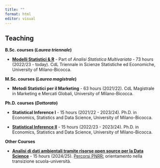 ```yaml
---
title: ""
format: html
editor: visual
---
```


## Teaching

**B.Sc. courses (*Laurea triennale*)**

-   [[**Modelli Statistici & R**](https://robertoascari.github.io/ASM/)]{.text-primary} - Part of *Analisi Statistica Multivariata* - 73 hours (2022/23 - today). CdL Triennale in Scienze Statistiche ed Economiche, University of Milano-Bicocca.

**M.Sc. courses (*Laurea magistrale*)**

-   [**Metodi Statistici per il Marketing**]{.text-primary} - 63 hours (2021/22). CdL Magistrale in Marketing e Mercati Globali, University of Milano-Bicocca.

**Ph.D. courses (*Dottorato*)**

-   [**Statistical Inference I**]{.text-primary} - 15 hours (2021/22 - 2023/24). Ph.D. in Economics, Statistics and Data Science, University of Milano-Bicocca.

-   [[**Statistical Inference II**](https://robertoascari.github.io/StatInf2/)]{.text-primary} - 15 hours (2022/23 - 2023/24). Ph.D. in Economics, Statistics and Data Science, University of Milano-Bicocca.

**Other Courses**

-   [[**Analisi di dati ambientali tramite risorse open source per la Data Science**](https://rborgoni.github.io/B.STAT.5/)]{.text-primary} - 15 hours (2024/25). [Percorsi PNRR:](https://www.unimib.it/studiare/servizi-studenti-e-laureati/bicocca-orienta/percorsi-pnrr-orientamento-nella-transizione-scuola-universita) orientamento nella transizione scuola-università.
